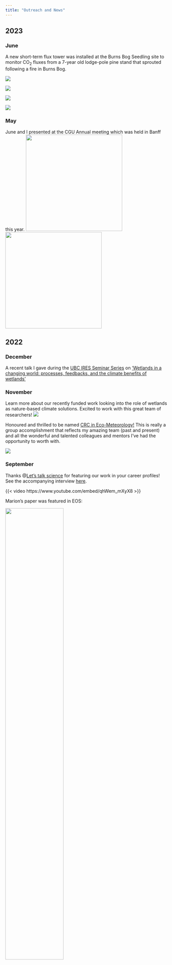 ```yaml
---
title: "Outreach and News"
---
```

## 2023

### June

A new short-term flux tower was installed at the Burns Bog Seedling site to monitor CO<sub>2</sub> fluxes from a 7-year old lodge-pole pine stand that sprouted following a fire in Burns Bog.

::: {layout-nrow=2}

![](images/BBS_Install/PXL_20230615_002320381.jpg)

![](images/BBS_Install/IMG_6919.jpg)

![](images/BBS_Install/20230614_104903.jpg)

![](images/BBS_Install/IMG_8978.jpg)
:::


### May

June and I presented at the CGU Annual meeting which was held in Banff this year. 
![](images/Skeeter_Knox_Banff_2023.jpg){width=300}
![](images/Skeeter_Banff_2023.jpg){width=300}

## 2022
### December

A recent talk I gave during the [UBC IRES Seminar Series](https://ires.ubc.ca/december-1-2022-ires-faculty-seminar-with-sara-knox/") on ['Wetlands in a changing world: processes, feedbacks, and the climate benefits of wetlands'](https://ubc.zoom.us/rec/play/ahDxx5K-scupDWdurMm9QuPAY8GvnOddvGk96Zdi83Ry4WsX4VUoTF2LbF6xbYCfTJ-pmpA1XUBcGht5.qRj2HFxNL3N3bbMd?continueMode=true)

### November
Learn more about our recently funded work looking into the role of wetlands as nature-based climate solutions. Excited to work with this great team of researchers!
[![](images/news-banners/wetlands-as-ncs.png)](https://geog.ubc.ca/news/new-project-to-study-the-role-of-wetlands-in-combating-climate-change/)

Honoured and thrilled to be named [CRC in Eco-Meteorology!](https://www.chairs-chaires.gc.ca/chairholders-titulaires/profile-eng.aspx?profileId=5565) This is really a group accomplishment that reflects my amazing team (past and present) and all the wonderful and talented colleagues and mentors I’ve had the opportunity to worth with.

[![](images/news-banners/crc.png)](https://geog.ubc.ca/news/sara-knox-named-canada-research-chair-in-eco-meteorology/)

### September
Thanks @<a href="https://letstalkscience.ca/">Let’s talk science</a> for featuring our work in your career profiles! See the accompanying interview [here](https://letstalkscience.ca/careers/sara-knox).

{{< video https://www.youtube.com/embed/qhWem_mXyX8 >}}

Marion’s paper was featured in EOS:

[![](images/news-banners/marion-eos.png){width=60%}](https://eos.org/research-spotlights/exploring-carbon-emissions-in-peatland-restoration)

## 2021
### June
Coverage of our 2021 Global Change Biology Paper:

[![](images/news-banners/gcb-paper.png)](https://geog.ubc.ca/news/new-study-reveals-how-sensitive-wetlands-are-to-global-warming/)

## 2019
### August
The UBC Geography department highlighting our 2019 BAMS paper:

[![](images/news-banners/bams-paper.png)](https://geog.ubc.ca/news/new-initiative-to-track-greenhouse-gas-levels/)

An AmeriFlux blog post highlighting our FLUXNET-CH4 work:

[![](images/news-banners/ameriflux.png){width=60%}](https://ameriflux.lbl.gov/fluxnet-ch4-synthesis-activity-objectives-observations-and-future-directions/)

### June
A blog post I wrote describing life as a new faculty member:

[![](images/news-banners/fluxnet-blog.png){width=60%}](https://fluxnet.org/2019/06/18/people-experiences-as-a-new-faculty-sara-knox/)

## 2018 and Earlier
### June (2016)
Coverage of our work on wetland restoration in the Sacramento-San Joaquin Delta:

{{< video https://www.youtube.com/embed/EYyrbfsTc9M >}}

### October (2016)
An interview I did as part of STEM week at Los Altos High School in Los Altos, California:

[![](images/news-banners/talon-sknox.png){width=60%}](https://lahstalon.org/stem-speaker-sara-knox-explores-biometeorology/)